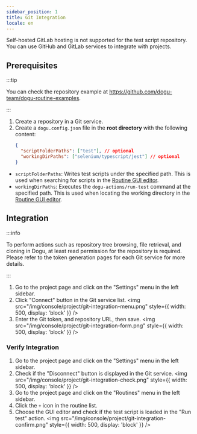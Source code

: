 ```yaml
---
sidebar_position: 1
title: Git Integration
locale: en
---
```


Self-hosted GitLab hosting is not supported for the test script repository. You can use GitHub and GitLab services to integrate with projects.

## Prerequisites

:::tip

You can check the repository example at https://github.com/dogu-team/dogu-routine-examples.

:::

1. Create a repository in a Git service.
2. Create a `dogu.config.json` file in the **root directory** with the following content:
   ```json
   {
     "scriptFolderPaths": ["test"], // optional
     "workingDirPaths": ["selenium/typescript/jest"] // optional
   }
   ```

- `scriptFolderPaths`: Writes test scripts under the specified path. This is used when searching for scripts in the [Routine GUI editor](/routine/routines/editor).
- `workingDirPaths`: Executes the `dogu-actions/run-test` command at the specified path. This is used when locating the working directory in the [Routine GUI editor](/routine/routines/editor).

## Integration

:::info

To perform actions such as repository tree browsing, file retrieval, and cloning in Dogu, at least read permission for the repository is required.  
Please refer to the token generation pages for each Git service for more details.

:::

1. Go to the project page and click on the "Settings" menu in the left sidebar.
2. Click "Connect" button in the Git service list.
   <img
     src="/img/console/project/git-integration-menu.png"
     style={{ width: 500, display: 'block' }}
   />
3. Enter the Git token, and repository URL, then save.
   <img
     src="/img/console/project/git-integration-form.png"
     style={{ width: 500, display: 'block' }}
   />

### Verify Integration

1. Go to the project page and click on the "Settings" menu in the left sidebar.
2. Check if the "Disconnect" button is displayed in the Git service.
   <img
     src="/img/console/project/git-integration-check.png"
     style={{ width: 500, display: 'block' }}
   />
3. Go to the project page and click on the "Routines" menu in the left sidebar.
4. Click the `+` icon in the routine list.
5. Choose the GUI editor and check if the test script is loaded in the "Run test" action.
   <img
     src="/img/console/project/git-integration-confirm.png"
     style={{ width: 500, display: 'block' }}
   />
